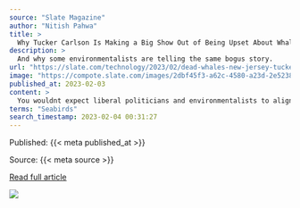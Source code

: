 ```yaml
---
source: "Slate Magazine"
author: "Nitish Pahwa"
title: >
  Why Tucker Carlson Is Making a Big Show Out of Being Upset About Whale Deaths
description: >
  And why some environmentalists are telling the same bogus story.
url: "https://slate.com/technology/2023/02/dead-whales-new-jersey-tucker-carlson-wind-turbines-offshore-biden.html"
image: "https://compote.slate.com/images/2dbf45f3-a62c-4580-a23d-2e5238d0b3fd.jpeg?crop=5913%2C3942%2Cx0%2Cy0&width=1560"
published_at: 2023-02-03
content: >
  You wouldnt expect liberal politicians and environmentalists to align with Tucker Carlson on just about anything these days. But all three players have lately found a common cause: dead whales found … [+11653 chars]
terms: "Seabirds"
search_timestamp: 2023-02-04 00:31:27
---
```



Published: {{< meta published_at >}}


Source: {{< meta source >}}


[Read full article]({{< meta url >}}){target='_blank'}



![](`r rmarkdown::metadata$image[1]`)
